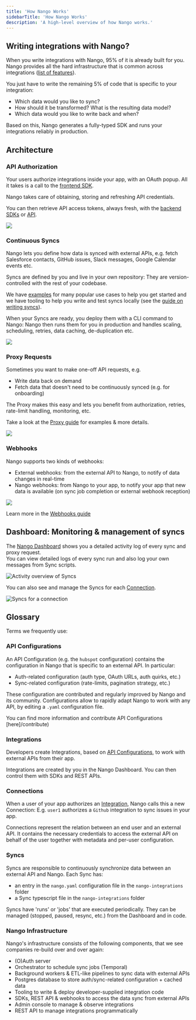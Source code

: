 ```yaml
---
title: 'How Nango Works'
sidebarTitle: 'How Nango Works'
description: 'A high-level overview of how Nango works.'
---
```


## Writing integrations with Nango?

When you write integrations with Nango, 95% of it is already built for you. Nango provides all the hard infrastructure that is common across integrations ([list of features](/introduction#nango-at-a-glance)).

You just have to write the remaining 5% of code that is specific to your integration:

-   Which data would you like to sync? 
-   How should it be transformed? What is the resulting data model?
-   Which data would you like to write back and when?

Based on this, Nango generates a fully-typed SDK and runs your integrations reliably in production.

## Architecture

### API Authorization

Your users authorize integrations inside your app, with an OAuth popup. All it takes is a call to the [frontend SDK](/sdks/frontend). 

Nango takes care of obtaining, storing and refreshing API credentials. 

You can then retrieve API access tokens, always fresh, with the [backend SDKs](sdks) or [API](api-reference).

<Frame caption="OAuth Architecture">
  <img src="/images/nango-auth-architecture.png" />
</Frame>

### Continuous Syncs

Nango lets you define how data is synced with external APIs, e.g. fetch Salesforce contacts, GitHub issues, Slack messages, Google Calendar events etc.

Syncs are defined by you and live in your own repository: They are version-controlled with the rest of your codebase.

We have [examples](/examples) for many popular use cases to help you get started and we have tooling to help you write and test syncs locally (see the [guide on writing syncs](guides/sync)).

When your Syncs are ready, you deploy them with a CLI command to Nango: Nango then runs them for you in production and handles scaling, scheduling, retries, data caching, de-duplication etc.


<Frame caption="Continuous Sync Architecture">
  <img src="/images/nango-sync-architecture.png" />
</Frame>

### Proxy Requests

Sometimes you want to make one-off API requests, e.g.
- Write data back on demand
- Fetch data that doesn't need to be continuously synced (e.g. for onboarding)

The Proxy makes this easy and lets you benefit from authorization, retries, rate-limit handling, monitoring, etc.

Take a look at the [Proxy guide](/guides/proxy) for examples & more details.

<Frame caption="Proxy Architecture">
  <img src="/images/nango-proxy-architecture.png" />
</Frame>

### Webhooks

Nango supports two kinds of webhooks:
- External webhooks: from the external API to Nango, to notify of data changes in real-time
- Nango webhooks: from Nango to your app, to notify your app that new data is available (on sync job completion or external webhook reception)

<Frame caption="Webhooks Architecture">
  <img src="/images/nango-webhooks-architecture.png" />
</Frame>

Learn more in the [Webhooks guide](/guides/webhooks)

## Dashboard: Monitoring & management of syncs

The [Nango Dashboard](https://app.nango.dev) shows you a detailed activity log of every sync and proxy request.  
You can view detailed logs of every sync run and also log your own messages from Sync scripts.

![Activity overview of Syncs](/images/nango-sync/nango-sync-activity.png)

You can also see and manage the Syncs for each [Connection](/core-concepts#connections).

![Syncs for a connection](/images/nango-sync/nango-connection-sync.png)

## Glossary

Terms we frequently use:

### API Configurations[](#api-configurations)

An API Configuration (e.g. the `hubspot` configuration) contains the configuration in Nango that is specific to an external API. In particular:

-   Auth-related configuration (auth type, OAuth URLs, auth quirks, etc.)
-   Sync-related configuration (rate-limits, pagination strategy, etc.)

These configuration are contributed and regularly improved by Nango and its community. Configurations allow to rapidly adapt Nango to work with any API, by editing a `.yaml` configuration file.

You can find more information and contribute API Configurations [here]/contribute)

### Integrations[](#integrations)

Developers create Integrations, based on [API Configurations](/core-concepts#api-configurations), to work with external APIs from their app.

Integrations are created by you in the Nango Dashboard. You can then control them with SDKs and REST APIs.

### Connections[](#connections)

When a user of your app authorizes an [Integration](/core-concepts#integrations), Nango calls this a new Connection: E.g. `user1` authorizes a `Github` integration to sync issues in your app.

Connections represent the relation between an end user and an external API. It contains the necessary credentials to access the external API on behalf of the user together with metadata and per-user configuration.

### Syncs[](#syncs)

Syncs are responsible to continuously synchronize data between an external API and Nango. Each Sync has: 
- an entry in the `nango.yaml` configuration file in the `nango-integrations` folder
- a Sync typescript file in the `nango-integrations` folder

Syncs have 'runs' or 'jobs' that are executed periodically. They can be managed (stopped, paused, resync, etc.) from the Dashboard and in code.

### Nango Infrastructure[](#nango-infrastructure)

Nango's infrastructure consists of the following components, that we see companies re-build over and over again:

-   (O)Auth server
-   Orchestrator to schedule sync jobs (Temporal)
-   Background workers & ETL-like pipelines to sync data with external APIs
-   Postgres database to store auth/sync-related configuration + cached data
-   Tooling to write & deploy developer-supplied integration code
-   SDKs, REST API & webhooks to access the data sync from external APIs
-   Admin console to manage & observe integrations
-   REST API to manage integrations programmatically
